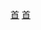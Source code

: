 {{鐵道路線
| 模板名稱 = 韩国首都圈电铁1号线
| 名稱 = [[File:Seoul Metro Line 1.svg|18px|1|link=]] [[首都圈電鐵1號線]]
| 代表色 = {{韓國鐵道路線色|SM|1}}
| 背景色 = #ccdae7
| Logo = 
| 車站列表 = 
{{Navbox|subgroup
|groupstyle = background: #ccdae7; text-align: center; width: 8%;
|liststyle = text-align: left;
|group1= '''[[京元線]]'''
|group1style= border-right:solid 5px #0052A4; 
|list1= （[[新炭里站|新炭里]]方向←）''[[漣川站|漣川]] - [[全谷站|全谷]] - [[哨城里站|哨城-{里}-]]'' - [[逍遥山站|逍遥山]] - [[东豆川站|東豆川]] - [[保山站 (京畿道)|保山]] - [[东豆川中央站|東豆川中央]] - [[紙杏站|紙杏]] - [[德亭站|德亭]] - [[德溪站|德溪]] - [[楊州站|楊州]] - [[綠楊站|綠楊]] - [[佳陵站|佳陵]] - [[議政府站|議政府]] - [[回龍站 (京畿道)|回龍]] - [[望月寺站|望月寺]] - [[道峰山站|道峰山]] - [[道峰站|道峰]] - [[放鶴站|放鶴]] - [[倉洞站|倉洞]] - [[鹿川站|鹿川]] - [[月溪站|月溪]] - [[光云大學站|光-{云}-大學]] - [[石溪站 (首尔)|石溪]] - [[新里門站|新里門]] - [[韓國外國語大學站|韓國外國語大學]] - [[回基站|回基]]（→[[首爾地鐵1號線]]）
|group2= '''[[首爾地鐵1號線]]'''
|group2style= border-right:solid 5px #0052A4; 
|list2= （[[京元線]]←）[[清凉里站|清凉里]] - [[祭基洞站|祭基洞]] - [[新設洞站|新設洞]] - [[東廟站|東廟]] - [[東大門站|東大門]] - [[鐘路5街站|鐘路五街]] - [[鐘路3街站|鐘路三街]] - [[鐘閣站|鐘閣]] - [[市廳站 (首爾)|市廳]] - [[首爾站 (地下)|首爾站]]（→[[京釜線]]）
|group3= '''[[京釜線]]'''
|group3style= border-right:solid 5px #0052A4; 
|list3= [[首爾站|首爾]]（急行專用） - （[[首爾地鐵1號線]]←）[[南營站|南營]] - [[龙山站 (首尔)|龙山]] - [[鷺梁津站|鷺梁津]] - [[大方站|大方]] - [[新吉站 (首尔)|新吉]] - [[永登浦站|永登浦]] - [[新道林站|新道林]] - [[九老站|九老]]（→[[京仁線]]直通） - [[加山數碼園區站|加山數碼園區]] - [[秃山站|禿山]] - [[衿川区厅站|衿川区厅]] - [[石水站|石水]] - [[冠岳站|冠岳]] - [[安養站|安養]] - [[鳴鶴站|鳴鶴]] - [[衿井站|衿井]] - [[軍浦站|軍浦]] - [[堂井站|堂井]] - [[义王站|義王]] - [[成均館大學站|成均館大學]] - [[华西站|華西]] - [[水原站 (韓國)|水原]] - [[細柳站|細柳]] - [[餅店站|餅店]]（→[[饼店基地线]]） - [[洗馬站 (韓國)|洗馬]] - [[烏山大學站|烏山大學]] - [[烏山站 (韓國)|烏山]] - [[振威站|振威]] - [[松炭站|松炭]] - [[西井里站|西井-{里}-]] - [[平泽芝制站|平泽芝制]] - [[平泽站|平澤]] - [[成欢站|成歡]] - [[稷山站 (韩国)|稷山]] - [[斗井站|斗井]] - [[天安站|天安]]（→[[長項線]]、[[釜山車站|釜山]]方向）
|group4= '''[[長項線]]'''
|group4style= border-right:solid 5px #0052A4; 
|list4= （[[京釜線]]←）[[天安站|天安]] - [[凤鸣站 (忠清南道)|鳳鳴]] - [[双龙站 (忠清南道)|雙龍]] - [[牙山站|牙山]] - [[湯井站|湯井]] - [[排芳站|排芳]] - [[温阳温泉站|溫陽溫泉]] - [[新昌站 (韩国)|新昌]]（→[[长项站|長項]]方向）
|group5= '''[[京釜高速線]]'''
|group5style= border-right:solid 5px #0052A4; 
|list5= [[永登浦站|永登浦]] - （<span style="color:gray">途經[[京釜線]]</span>） - [[衿川区厅站|衿川区厅]] - [[光明站 (京畿道)|光明]]
|group6= '''[[饼店基地线]]'''
|group6style= border-right:solid 5px #0052A4; 
|list6= （[[京釜線]]←）[[餅店站|餅店]] - [[西东滩站|西东滩]]
|group7= '''[[京仁線]]'''
|group7style= border-right:solid 5px #0052A4; 
|list7= （[[京釜線]]←）[[九老站|九老]] - [[九一站|九一]] - [[開峯站|開峯]] - [[梧柳洞站|梧柳洞]] - [[温水站 (首尔)|溫水]] - [[驛谷站|驛谷]] - [[素砂站|素砂]] - [[富川站 (京畿道)|富川]] - [[中洞站 (京畿道)|中洞]] - [[松内站|松內]] - [[富開站|富開]] - [[富平站 (韩国)|富平]] - [[白云站 (仁川)|白雲]] - [[銅岩站|銅岩]] - [[間石站|間石]] - [[朱安站|朱安]] - [[道禾站|道禾]] - [[濟物浦站|濟物浦]] - [[桃源站 (仁川)|桃源]] - [[東仁川站|東仁川]] - [[仁川站 (韓國)|仁川]]}}
}}<noinclude>
[[Category:韓國首都圈電鐵路線模板|首]]
[[Category:韓國铁路模板|首]]
</noinclude>